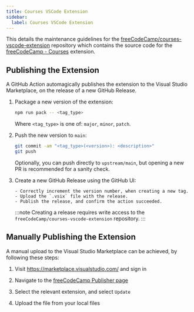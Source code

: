 ```yaml
---
title: Courses VSCode Extension
sidebar:
  label: Courses VSCode Extension
---
```



This details the maintenance guidelines for the [freeCodeCamp/courses-vscode-extension](https://github.com/freeCodeCamp/courses-vscode-extension) repository which contains the source code for the [freeCodeCamp - Courses](https://marketplace.visualstudio.com/items?itemName=freeCodeCamp.freecodecamp-courses) extension.

## Publishing the Extension

A GitHub Action automagically publishes the extension to the Visual Studio Marketplace, on the release of a new GitHub Release.

<Steps>

1.  Package a new version of the extension:

    ```bash
    npm run pack -- <tag_type>
    ```

    Where `<tag_type>` is one of: `major`, `minor`, `patch`.

2.  Push the new version to `main`:

    ```bash
    git commit -am "<tag_type>(<version>): <description>"
    git push
    ```

    Optionally, you can push directly to `upstream/main`, but opening a new PR is recommended for a sanity check.

3.  Create a new GitHub Release using the GitHub UI:

        - Correctly increment the version number, when creating a new tag.
        - Upload the `.vsix` file with the release.
        - Publish the release, and confirm the action succeeded.

    :::note
    Creating a release requires write access to the `freeCodeCamp/courses-vscode-extension` repository.
    :::

</Steps>

## Manually Publishing the Extension

A manual upload to the Visual Studio Marketplace can be achieved, by following these steps:

<Steps>

1. Visit https://marketplace.visualstudio.com/ and sign in
2. Navigate to the
   [freeCodeCamp Publisher
   page](https://marketplace.visualstudio.com/manage/publishers/freecodecamp)
3. Select the relevant extension, and select `Update`

4. Upload the file from your local files

</Steps>
